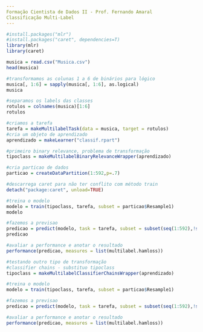 ```yaml
---
Formação Cientista de Dados II - Prof. Fernando Amaral
Classificação Multi-Label
---
```


```r
#install.packages("mlr")
#install.packages("caret", dependencies=T)
library(mlr)
library(caret)
```


```r
musica = read.csv("Musica.csv")
head(musica)
```


```r
#transformamos as colunas 1 a 6 de binários para lógico
musica[, 1:6] = sapply(musica[, 1:6], as.logical)
musica
```


```r
#separamos os labels das classes
rotulos = colnames(musica)[1:6]
rotulos
```


```r
#criamos a tarefa 
tarefa = makeMultilabelTask(data = musica, target = rotulos)
#cria um objeto de aprendizado
aprendizado = makeLearner("classif.rpart")
```


```r
#primeiro binary relevance, problema de transformação
tipoclass = makeMultilabelBinaryRelevanceWrapper(aprendizado)

```


```r
#cria particao de dados
particao = createDataPartition(1:592,p=.7)
```


```r
#descarrega caret para não ter conflito com método train
detach("package:caret", unload=TRUE)
```


```r
#treina o modelo
modelo = train(tipoclass, tarefa, subset = particao$Resample1)
modelo
```


```r
#fazemos a previsao
predicao = predict(modelo, task = tarefa, subset = subset(seq(1:592),!seq(1:592) %in% particao$Resample1))
predicao
```


```r
#avaliar a performance e anotar o resultado
performance(predicao, measures = list(multilabel.hamloss))
```


```r
#testando outro tipo de transformação
#classifier chains - substituo tipoclass
tipoclass = makeMultilabelClassifierChainsWrapper(aprendizado)
```


```r
#treina o modelo
modelo = train(tipoclass, tarefa, subset = particao$Resample1)
```


```r
#fazemos a previsao
predicao = predict(modelo, task = tarefa, subset = subset(seq(1:592),!seq(1:592) %in% particao$Resample1))
```


```r
#avaliar a performance e anotar o resultado
performance(predicao, measures = list(multilabel.hamloss))
```

